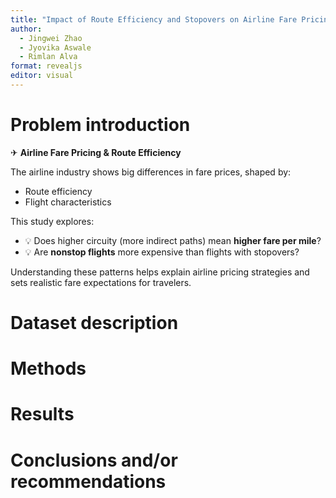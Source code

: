 ```yaml
---
title: "Impact of Route Efficiency and Stopovers on Airline Fare Pricing"
author:
  - Jingwei Zhao
  - Jyovika Aswale
  - Rimlan Alva
format: revealjs
editor: visual
---
```


# Problem introduction
✈ **Airline Fare Pricing & Route Efficiency**

The airline industry shows big differences in fare prices, shaped by:

* Route efficiency
* Flight characteristics

This study explores:

* 💡 Does higher circuity (more indirect paths) mean **higher fare per mile**?
* 💡 Are **nonstop flights** more expensive than flights with stopovers?

Understanding these patterns helps explain airline pricing strategies and sets realistic fare expectations for travelers.


# Dataset description



# Methods



# Results



# Conclusions and/or recommendations